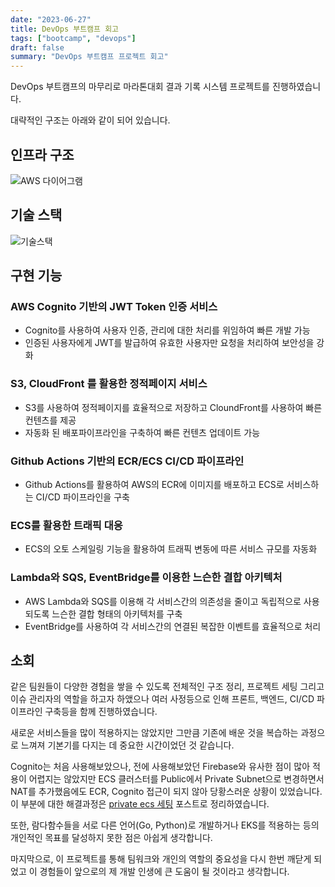```yaml
---
date: "2023-06-27"
title: DevOps 부트캠프 회고
tags: ["bootcamp", "devops"]
draft: false
summary: "DevOps 부트캠프 프로젝트 회고"
---
```


DevOps 부트캠프의 마무리로 마라톤대회 결과 기록 시스템 프로젝트를 진행하였습니다.

대략적인 구조는 아래와 같이 되어 있습니다.

## 인프라 구조

![AWS 다이어그램](/static/images/devops-retrospective/diagram.png)

## 기술 스택

![기술스택](/static/images/devops-retrospective/stack.png)

## 구현 기능

### AWS Cognito 기반의 JWT Token 인증 서비스

- Cognito를 사용하여 사용자 인증, 관리에 대한 처리를 위임하여 빠른 개발 가능
- 인증된 사용자에게 JWT를 발급하여 유효한 사용자만 요청을 처리하여 보안성을 강화

### S3, CloudFront 를 활용한 정적페이지 서비스

- S3를 사용하여 정적페이지를 효율적으로 저장하고 CloundFront를 사용하여 빠른 컨텐츠를 제공
- 자동화 된 배포파이프라인을 구축하여 빠른 컨텐츠 업데이트 가능

### Github Actions 기반의 ECR/ECS CI/CD 파이프라인

- Github Actions를 활용하여 AWS의 ECR에 이미지를 배포하고 ECS로 서비스하는 CI/CD 파이프라인을 구축

### ECS를 활용한 트래픽 대응

- ECS의 오토 스케일링 기능을 활용하여 트래픽 변동에 따른 서비스 규모를 자동화

### Lambda와 SQS, EventBridge를 이용한 느슨한 결합 아키텍처

- AWS Lambda와 SQS를 이용해 각 서비스간의 의존성을 줄이고 독립적으로 사용되도록 느슨한 결합 형태의 아키텍처를 구축
- EventBridge를 사용하여 각 서비스간의 연결된 복잡한 이벤트를 효율적으로 처리

## 소회

같은 팀원들이 다양한 경험을 쌓을 수 있도록 전체적인 구조 정리, 프로젝트 세팅 그리고 이슈 관리자의 역할을 하고자 하앴으나 여러 사정등으로 인해 프론트, 백엔드, CI/CD 파이프라인 구축등을 함께 진행하였습니다.<br/>

새로운 서비스들을 많이 적용하지는 않았지만 그만큼 기존에 배운 것을 복습하는 과정으로 느껴져 기본기를 다지는 데 중요한 시간이었던 것 같습니다.

Cognito는 처음 사용해보았으나, 전에 사용해보았던 Firebase와 유사한 점이 많아 적용이 어렵지는 않았지만 ECS 클러스터를 Public에서 Private Subnet으로 변경하면서 NAT를 추가했음에도 ECR, Cognito 접근이 되지 않아 당황스러운 상황이 있었습니다.<br/>
이 부분에 대한 해결과정은 [private ecs 세팅](/blog/private-ecs-setting) 포스트로 정리하였습니다.<br/>

또한, 람다함수들을 서로 다른 언어(Go, Python)로 개발하거나 EKS를 적용하는 등의 개인적인 목표를 달성하지 못한 점은 아쉽게 생각합니다.

마지막으로, 이 프로젝트를 통해 팀워크와 개인의 역할의 중요성을 다시 한번 깨닫게 되었고 이 경험들이 앞으로의 제 개발 인생에 큰 도움이 될 것이라고 생각합니다.
